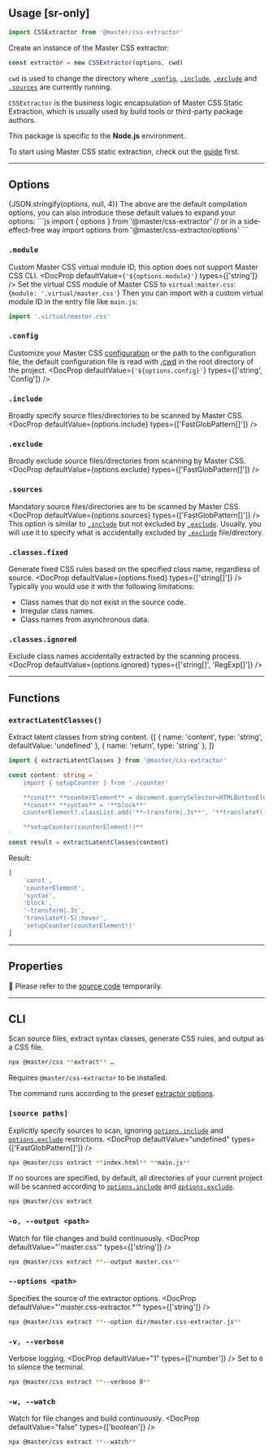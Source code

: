 ## Usage [sr-only]

```js
import CSSExtractor from '@master/css-extractor'
```
Create an instance of the Master CSS extractor:
```js
const extractor = new CSSExtractor(options, cwd)
```

`cwd` is used to change the directory where [`.config`](#config), [`.include`](#include), [`.exclude`](#exclude) and [`.sources`](#sources) are currently running.

`CSSExtractor` is the business logic encapsulation of Master CSS Static Extraction, which is usually used by build tools or third-party package authors.

This package is specific to the **Node.js** environment.

To start using Master CSS static extraction, check out the [guide](http://localhost:3000/docs/installation) first.


---


## Options
<OptionsCodes cli vite webpack>
    {JSON.stringify(options, null, 4)}
</OptionsCodes>
The above are the default compilation options, you can also introduce these default values to expand your options:
```js
import { options } from '@master/css-extractor'
// or in a side-effect-free way
import options from '@master/css-extractor/options'
```

### `.module`
Custom Master CSS virtual module ID, this option does not support Master CSS CLI.
<DocProp defaultValue={`'${options.module}'`} types={['string']} />
Set the virtual CSS module of Master CSS to `virtual:master.css`:
<OptionsCodes vite webpack addLines={[1]} number>
    {`
        module: '.virtual/master.css'
    `}
</OptionsCodes>
Then you can import with a custom virtual module ID in the entry file like `main.js`:
```js name=main.js
import '.virtual/master.css'
```

### `.config`
Customize your Master CSS [configuration](/docs/configuration) or the path to the configuration file, the default configuration file is read with [.cwd](#cwd) in the root directory of the project.
<DocProp defaultValue={`'${options.config}'`} types={['string', 'Config']} />

### `.include`
Broadly specify source files/directories to be scanned by Master CSS.
<DocProp defaultValue={options.include} types={['FastGlobPattern[]']} />

### `.exclude`
Broadly exclude source files/directories from scanning by Master CSS.
<DocProp defaultValue={options.exclude} types={['FastGlobPattern[]']} />

### `.sources`
Mandatory source files/directories are to be scanned by Master CSS.
<DocProp defaultValue={options.sources} types={['FastGlobPattern[]']} />
This option is similar to [`.include`](#include) but not excluded by [`.exclude`](#exclude). Usually, you will use it to specify what is accidentally excluded by [`.exclude`](#exclude) file/directory.

### `.classes.fixed`
Generate fixed CSS rules based on the specified class name, regardless of source.
<DocProp defaultValue={options.fixed} types={['string[]']} />
Typically you would use it with the following limitations:
- Class names that do not exist in the source code.
- Irregular class names.
- Class names from asynchronous data.

### `.classes.ignored`
Exclude class names accidentally extracted by the scanning process.
<DocProp defaultValue={options.ignored} types={['string[]', 'RegExp[]']} />

---

## Functions

### `extractLatentClasses()`
Extract latent classes from string content.
<DocFn>
    {[
        { name: 'content', type: 'string', defaultValue: 'undefined' },
        { name: 'return', type: 'string' },
    ]}
</DocFn>
```ts
import { extractLatentClasses } from '@master/css-extractor'

const content: string = `
    import { setupCounter } from './counter'

    **const** **counterElement** = document.querySelector<HTMLButtonElement>('#counter')
    **const** **syntax** = '**block**'
    counterElement?.classList.add('**~transform|.3s**', '**translateY(-5):hover**', **syntax**)

    **setupCounter(counterElement!)**
`
const result = extractLatentClasses(content)
```
Result:
```js
[
    'const',
    'counterElement',
    'syntax',
    'block',
    '~transform|.3s',
    'translateY(-5):hover',
    'setupCounter(counterElement!)'
]
```

---

## Properties
🚧 Please refer to the [source code](https://github.com/master-co/css/blob/dev/rc/packages/extractor/src/core.ts) temporarily.

---

## CLI
Scan source files, extract syntax classes, generate CSS rules, and output as a CSS file.
```bash name=Terminal
npx @master/css **extract** …
```
Requires `@master/css-extractor` to be installed.

The command runs according to the preset [extractor options](#options).

### `[source paths]`
Explicitly specify sources to scan, ignoring [`options.include`](/docs/extractor#include) and [`options.exclude`](/docs/extractor#exclude) restrictions.
<DocProp defaultValue="undefined" types={['FastGlobPattern[]']} />
```bash name=Terminal
npx @master/css extract **index.html** **main.js**
```
If no sources are specified, by default, all directories of your current project will be scanned according to [`options.include`](/docs/extractor#include) and [`options.exclude`](/docs/extractor#exclude).
```bash name=Terminal
npx @master/css extract
```

### `-o, --output <path>`
Watch for file changes and build continuously.
<DocProp defaultValue="'master.css'" types={['string']} />
```bash name=Terminal
npx @master/css extract **--output master.css**
```

### `--options <path>`
Specifies the source of the extractor options.
<DocProp defaultValue="'master.css-extractor.*'" types={['string']} />
```bash name=Terminal
npx @master/css extract **--option dir/master.css-extractor.js**
```

### `-v, --verbose`
Verbose logging.
<DocProp defaultValue="1" types={['number']} />
Set to `0` to silence the terminal.
```bash name=Terminal
npx @master/css extract **--verbose 0**
```

### `-w, --watch`
Watch for file changes and build continuously.
<DocProp defaultValue="false" types={['boolean']} />
```bash name=Terminal
npx @master/css extract **--watch**
```